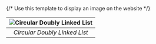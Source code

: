 {/* Use this template to display an image on the website */}

| ![Circular Doubly Linked List](/assets/circular-doubly-linked-list.jpg) |
| :---------------------------------------------------------------------: |
|                      _Circular Doubly Linked List_                      |
